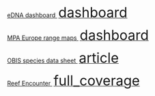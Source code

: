 ::: {.grid}

::: {.g-col-3 .data-viz-col}
[eDNA dashboard <span class="material-symbols-outlined" style="font-size: 32px; padding-left: 3px;">dashboard</span>](https://shiny.obis.org/edna-dashboard/)
:::

::: {.g-col-3 .data-viz-col}
[MPA Europe range maps <span class="material-symbols-outlined" style="font-size: 32px; padding-left: 3px;">dashboard</span>](https://shiny.obis.org/distmaps)
:::

::: {.g-col-3 .data-viz-col}
[OBIS species data sheet <span class="material-symbols-outlined" style="font-size: 32px; padding-left: 3px;">article</span>](https://github.com/iobis/species-report)
:::

::: {.g-col-3 .data-viz-col}
[Reef Encounter <span class="material-symbols-outlined" style="font-size: 32px; padding-left: 3px;">full_coverage</span>](https://coralreefs.org/society-publications/reef-encounter/)
:::

:::